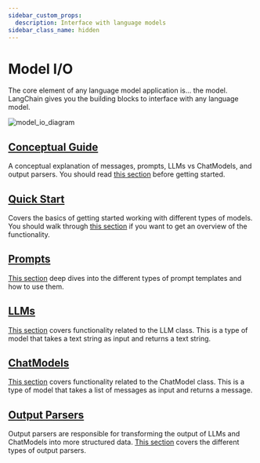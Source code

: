 ```yaml
---
sidebar_custom_props:
  description: Interface with language models
sidebar_class_name: hidden
---
```


# Model I/O

The core element of any language model application is... the model. LangChain gives you the building blocks to interface with any language model.

![model_io_diagram](/img/model_io.jpg)

## [Conceptual Guide](/docs/modules/model_io/concepts)

A conceptual explanation of messages, prompts, LLMs vs ChatModels, and output parsers. You should read [this section](/docs/modules/model_io/concepts) before getting started.

## [Quick Start](/docs/modules/model_io/quick_start)

Covers the basics of getting started working with different types of models. You should walk through [this section](./quick_start) if you want to get an overview of the functionality.

## [Prompts](/docs/modules/model_io/prompts)

[This section](/docs/modules/model_io/prompts) deep dives into the different types of prompt templates and how to use them.

## [LLMs](/docs/modules/model_io/llms)

[This section](/docs/modules/model_io/llms) covers functionality related to the LLM class. This is a type of model that takes a text string as input and returns a text string.

## [ChatModels](/docs/modules/model_io/chat)

[This section](/docs/modules/model_io/chat) covers functionality related to the ChatModel class. This is a type of model that takes a list of messages as input and returns a message.

## [Output Parsers](/docs/modules/model_io/output_parsers)

Output parsers are responsible for transforming the output of LLMs and ChatModels into more structured data. [This section](/docs/modules/model_io/output_parsers) covers the different types of output parsers.
